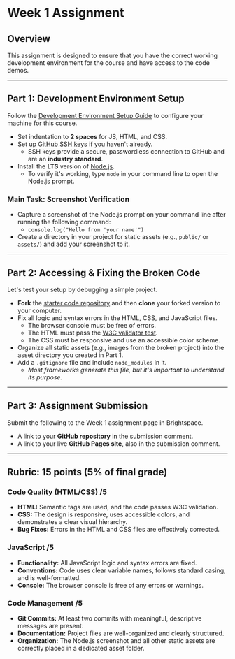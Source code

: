 # Week 1 Assignment

## Overview

This assignment is designed to ensure that you have the correct working development environment for the course and have access to the code demos.

---

## Part 1: Development Environment Setup

Follow the [Development Environment Setup Guide](/guides-and-references/development-environment-setup.mdx) to configure your machine for this course.

- Set indentation to **2 spaces** for JS, HTML, and CSS.
- Set up [GitHub SSH keys](https://docs.github.com/en/authentication/connecting-to-github-with-ssh) if you haven't already.
  - SSH keys provide a secure, passwordless connection to GitHub and are an **industry standard**.
- Install the **LTS** version of [Node.js](https://nodejs.org/en).
  - To verify it's working, type `node` in your command line to open the Node.js prompt.

### **Main Task: Screenshot Verification**

- Capture a screenshot of the Node.js prompt on your command line after running the following command:
  - `console.log("Hello from 'your name'")`
- Create a directory in your project for static assets (e.g., `public/` or `assets/`) and add your screenshot to it.

---

## Part 2: Accessing & Fixing the Broken Code

Let's test your setup by debugging a simple project.

- **Fork** the [starter code repository](https://github.com/ashx3s/sd-web-2-a1-code) and then **clone** your forked version to your computer.
- Fix all logic and syntax errors in the HTML, CSS, and JavaScript files.
  - The browser console must be free of errors.
  - The HTML must pass the [W3C validator test](https://validator.w3.org/).
  - The CSS must be responsive and use an accessible color scheme.
- Organize all static assets (e.g., images from the broken project) into the asset directory you created in Part 1.
- Add a `.gitignore` file and include `node_modules` in it.
  - _Most frameworks generate this file, but it's important to understand its purpose._

---

## Part 3: Assignment Submission

Submit the following to the Week 1 assignment page in Brightspace.

- A link to your **GitHub repository** in the submission comment.
- A link to your live **GitHub Pages site**, also in the submission comment.

---

## Rubric: 15 points (5% of final grade)

### Code Quality (HTML/CSS) /5

- **HTML:** Semantic tags are used, and the code passes W3C validation.
- **CSS:** The design is responsive, uses accessible colors, and demonstrates a clear visual hierarchy.
- **Bug Fixes:** Errors in the HTML and CSS files are effectively corrected.

### JavaScript /5

- **Functionality:** All JavaScript logic and syntax errors are fixed.
- **Conventions:** Code uses clear variable names, follows standard casing, and is well-formatted.
- **Console:** The browser console is free of any errors or warnings.

### Code Management /5

- **Git Commits:** At least two commits with meaningful, descriptive messages are present.
- **Documentation:** Project files are well-organized and clearly structured.
- **Organization:** The Node.js screenshot and all other static assets are correctly placed in a dedicated asset folder.
